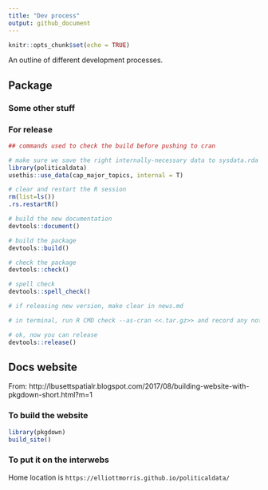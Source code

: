 ```yaml
---
title: "Dev process"
output: github_document
---
```


```r
knitr::opts_chunk$set(echo = TRUE)
```

An outline of different development processes.

## Package

### Some other stuff

### For release

```r
## commands used to check the build before pushing to cran

# make sure we save the right internally-necessary data to sysdata.rda
library(politicaldata)
usethis::use_data(cap_major_topics, internal = T)

# clear and restart the R session
rm(list=ls())
.rs.restartR()

# build the new documentation
devtools::document()

# build the package
devtools::build()

# check the package
devtools::check()

# spell check
devtools::spell_check()

# if releasing new version, make clear in news.md

# in terminal, run R CMD check --as-cran <<.tar.gz>> and record any notes in cran-comments.md

# ok, now you can release
devtools::release()

```

## Docs website
From: http://lbusettspatialr.blogspot.com/2017/08/building-website-with-pkgdown-short.html?m=1


### To build the website
```r
library(pkgdown)
build_site()

```

### To put it on the interwebs

Home location is `https://elliottmorris.github.io/politicaldata/`

